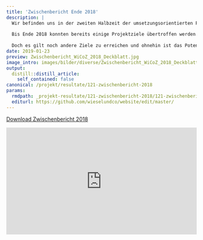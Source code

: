 ```yaml
---
title: 'Zwischenbericht Ende 2018'
description: |
  Wir befinden uns in der zweiten Halbzeit der umsetzungsorientierten Projektphase 2. 
  
  Bis Ende 2018 konnten bereits einige Projektziele übertroffen werden. Beispielsweise sind schon 315 von total 300 projektierten Klein- und Grossstrukturen umgesetzt worden! 
  
  Doch es gilt noch andere Ziele zu erreichen und ohnehin ist das Potential vorhanden, mehr zu realisieren als geplant.  Überzeugen Sie sich selbst anhand der  Fakten und Impressionen und wagen sie mit uns den Ausblick auf das Jahr 2019. 
date: 2019-01-23
preview: Zwischenbericht_WiCoZ_2018_Deckblatt.jpg
image_intro: images/bilder/diverse/Zwischenbericht_WiCoZ_2018_Deckblatt.jpg
output:
  distill::distill_article:
    self_contained: false
canonical: /projekt/resultate/121-zwischenbericht-2018
params:
  rmdpath: _projekt-resultate/121-zwischenbericht-2018/121-zwischenbericht-2018.Rmd
  editurl: https://github.com/wieselundco/website/edit/master/
---
```


[Download Zwischenbericht 2018](https://github.com/wieselundco/website/files/6971452/Zwischenbericht_WiCoZ_2018.pdf)
  
<style>.embed-container { position: relative; padding-bottom:56.25%; height:0; overflow: hidden; max-width: 100%; } .embed-container iframe, .embed-container object, .embed-container embed { position: absolute; top: 0; left: 0; width: 100%; height: 100%;}</style><div class='embed-container' data-page-width='453' data-page-height='640' id='ypembedcontainer' ><iframe   src="https://www.yumpu.com/de/embed/view/O1wQSHMGCxKEmqV7" frameborder="0" allowfullscreen="true"  allowtransparency="true"></iframe><br><a href="https://www.yumpu.com/de/document/view/62932536/zwischenbericht-2018-wiesel-co-am-zimmerberg" title="Zwischenbericht 2018 Wiesel & Co am Zimmerberg" target="_blank">Zwischenbericht 2018 Wiesel & Co am Zimmerberg</a></div><script src='https://players.yumpu.com/modules/embed/yp_r_iframe.js' ></script> 

```r



```

<!--http://wieselundco.ch/projekt/resultate/121-zwischenbericht-2018-->
